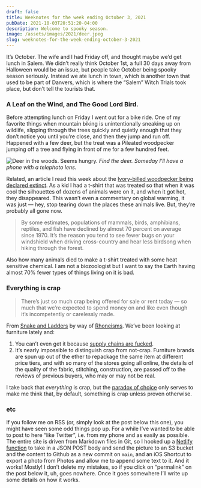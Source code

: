 ```yaml
---
draft: false
title: Weeknotes for the week ending October 3, 2021
pubDate: 2021-10-03T20:51:20-04:00
description: Welcome to spooky season.
image: /assets/images/2021/deer.jpeg
slug: weeknotes-for-the-week-ending-october-3-2021
---
```


It’s October. The wife and I had Friday off, and thought maybe we’d get lunch in Salem. We didn’t really think October 1st, a full 30 days away from Halloween would be an issue, but people take October being spooky season seriously. Instead we ate lunch in town, which is another town that used to be part of Danvers, which is where the “Salem” Witch Trials took place, but don’t tell the tourists that.

### A Leaf on the Wind, and The Good Lord Bird.
Before attempting lunch on Friday I went out for a bike ride. One of my favorite things when mountain biking is unintentionally sneaking up on wildlife, slipping through the trees quickly and quietly enough that they don’t notice you until you’re close, and then they jump and run off. Happened with a few deer, but the treat was a Pileated woodpecker jumping off a tree and flying in front of me for a few hundred feet.

![Deer in the woods. Seems hungry.](/assets/images/2021/deer.jpeg)
_Find the deer. Someday I’ll have a phone with a telephoto lens._

Related, an article I read this week about the [Ivory-billed woodpecker being declared extinct](https://www.vox.com/down-to-earth/22700280/extinct-animals-birds-biodiversity-loss). As a kid I had a t-shirt that was treated so that when it was cool the silhouettes of dozens of animals were on it, and when it got hot, they disappeared. This wasn’t even a commentary on global warming, it was just — hey, stop tearing down the places these animals live. But, they’re probably all gone now.

> By some estimates, populations of mammals, birds, amphibians, reptiles, and fish have declined by almost 70 percent on average since 1970. It’s the reason you tend to see fewer bugs on your windshield when driving cross-country and hear less birdsong when hiking through the forest. 

Also how many animals died to make a t-shirt treated with some heat sensitive chemical. I am not a biozoologist but I want to say the Earth having almost 70% fewer types of things living on it is bad.

### Everything is crap

> There’s just so much crap being offered for sale or rent today — so much that we’re expected to spend money on and like even though it’s incompetently or carelessly made.

From [Snake and Ladders](https://blog.ayjay.org/criterion/) by way of [Rhoneisms](https://www.patrickrhone.net/10797-2/). We’ve been looking at furniture lately and:

1. You can’t even get it because [supply chains are fucked](https://www.washingtonpost.com/business/interactive/2021/supply-chain-issues/).
2. It’s nearly impossible to distinguish crap from not-crap. Furniture brands are spun up out of the ether to repackage the same item at different price tiers, and with so many of the stores going all online, the details of the quality of the fabric, stitching, construction, are passed off to the reviews of previous buyers, who may or may not be real.

I take back that _everything_ is crap, but the [paradox of choice](https://en.wikipedia.org/wiki/The_Paradox_of_Choice) only serves to make me think that, by default, something is crap unless proven otherwise.

### etc
If you follow me on RSS (or, simply look at the post below this one), you might have seen some odd things pop up. For a while I’ve wanted to be able to post to here “like Twitter”, i.e. from my phone and as easily as possible. The entire site is driven from Markdown files in Git, so I hooked up a [Netlify function](https://functions.netlify.com) to take in a JSON POST body and send the picture to an S3 bucket and the content to Github as a new commit on `main`, and an iOS Shortcut to export a photo from Photos and allow me to append some text to it. And it works! Mostly! I don’t delete my mistakes, so if you click on “permalink” on the post below it, uh, goes nowhere. Once it goes somewhere I’ll write up some details on how it works.
